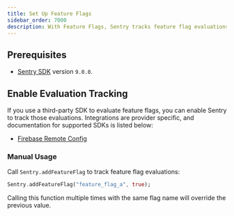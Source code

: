 ```yaml
---
title: Set Up Feature Flags
sidebar_order: 7000
description: With Feature Flags, Sentry tracks feature flag evaluations in your application, keeps an audit log feature flag changes, and reports any suspicious updates that may have caused an error.
---
```


<PlatformContent includePath="feature-flags/prerelease-alert" />

## Prerequisites

- [Sentry SDK](/platforms/dart/#configure) version `9.0.0`.

## Enable Evaluation Tracking

If you use a third-party SDK to evaluate feature flags, you can enable Sentry to track those evaluations. Integrations are provider specific, and documentation for supported SDKs is listed below:

- [Firebase Remote Config](/platforms/dart/configuration/integrations/firebase-remote-config/)

### Manual Usage

Call `Sentry.addFeatureFlag` to track feature flag evaluations:

```dart
Sentry.addFeatureFlag("feature_flag_a", true);
```

Calling this function multiple times with the same flag name will override the previous value.
